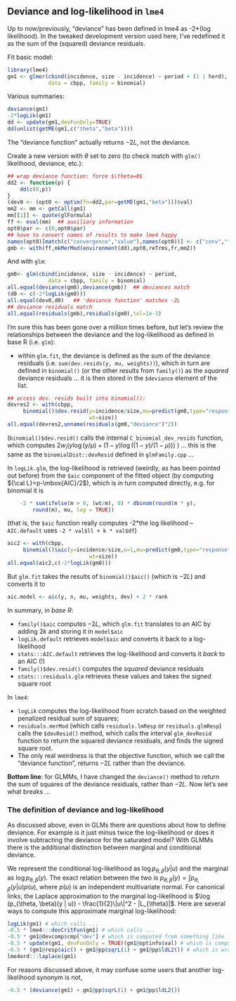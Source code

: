 ## Deviance and log-likelihood in `lme4`

Up to now/previously, "deviance" has been defined in lme4 as -2*(log likelihood).  In the tweaked development version used here, I've redefined it as the sum of the (squared) deviance residuals.

Fit basic model:
```r
library(lme4)
gm1 <- glmer(cbind(incidence, size - incidence) ~ period + (1 | herd),
             data = cbpp, family = binomial)
```

Various summaries:
```r
deviance(gm1)
-2*logLik(gm1)
dd <- update(gm1,devFunOnly=TRUE)
dd(unlist(getME(gm1,c("theta","beta"))))
```
The "deviance function" actually returns $-2L$, not the deviance.

Create a new version with $\theta$ set to zero (to check match with `glm()`
likelihood, deviance, etc.):
```r
## wrap deviance function: force $\theta=0$
dd2 <- function(p) {
    dd(c(0,p))
}
(dev0 <- (opt0 <- optim(fn=dd2,par=getME(gm1,"beta")))$val)
mm2 <- mm <- getCall(gm1)
mm[[1]] <- quote(glFormula)
ff <- eval(mm)  ## auxiliary information
opt0$par <- c(0,opt0$par)
## have to convert names of results to make lme4 happy
names(opt0)[match(c("convergence","value"),names(opt0))] <- c("conv","fval")
gmb <- with(ff,mkMerMod(environment(dd),opt0,reTrms,fr,mm2))
```

And with `glm`:
```r
gm0<- glm(cbind(incidence, size - incidence) ~ period,
             data = cbpp, family = binomial)
all.equal(deviance(gm0),deviance(gmb))  ## deviances match
(d0 <- c(-2*logLik(gm0)))
all.equal(dev0,d0)   ## 'deviance function' matches -2L
## deviance residuals match
all.equal(residuals(gmb),residuals(gm0),tol=1e-3)
```

I'm sure this has been gone over a million times before, but let's review the relationships between the deviance and the log-likelihood as defined in base R (i.e. `glm`): 

* within `glm.fit`, the deviance is defined as the sum of the deviance residuals (i.e. `sum(dev.resids(y, mu, weights))`), which in turn are defined in `binomial()` (or the other results from `family()`) as the *squared* deviance residuals ... it is then stored in the `$deviance` element of the list.
```r
## access dev. resids built into binomial():
devres2 <- with(cbpp,
     binomial()$dev.resid(y=incidence/size,mu=predict(gm0,type="response"),
                          wt=size))
all.equal(devres2,unname(residuals(gm0,"deviance")^2))
```
(`binomial()$dev.resid()` calls the internal `C_binomial_dev_resids` function, which computes $2 w_i (y \log(y/\mu) + (1-y) \log((1-y)/(1-\mu)))$ \ldots) ... this is the same as the `binomialDist::devResid` defined in `glmFamily.cpp` ...

In `logLik.glm`, the log-likelihood is retrieved (weirdly, as has been pointed out before) from the `$aic` component of the fitted object (by computing ${\cal L}=p-\mbox{AIC}/2$), which is in turn computed directly, e.g. for binomial it is
```r
    -2 * sum(ifelse(m > 0, (wt/m), 0) * dbinom(round(m * y), 
        round(m), mu, log = TRUE))
```
(that is, the `$aic` function really computes -2*the log likelihood -- `AIC.default` uses `-2 * val$ll + k * val$df`)

```r
aic2 <- with(cbpp,
     binomial()$aic(y=incidence/size,n=1,mu=predict(gm0,type="response"),
                          wt=size))
all.equal(aic2,c(-2*logLik(gm0)))
```

But `glm.fit` takes the results of `binomial()$aic()` (which is $-2L$) and converts it to
```r
aic.model <- aic(y, n, mu, weights, dev) + 2 * rank
```

In summary, in *base R*:

* `family()$aic` computes $-2L$, which `glm.fit` translates to an AIC by adding $2k$ and storing it in `model$aic`
* `logLik.default` retrieves `model$aic` and converts it back to a log-likelihood
* `stats:::AIC.default` retrieves the log-likelihood and converts it *back* to an AIC (!)
* `family()$dev.resid()` computes the *squared* deviance residuals
* `stats:::residuals.glm` retrieves these values and takes the signed square root

In `lme4`:

* `logLik` computes the log-likelihood from scratch based on the weighted penalized residual sum of squares;
* `residuals.merMod` (which calls `residuals.lmResp` or `residuals.glmResp`) calls the `$devResid()` method, which calls the interval `glm_devResid` function to return the squared deviance residuals, and finds the signed square root.
* The only real weirdness is that the objective function, which we call the "deviance function", returns $-2L$ rather than the deviance.

**Bottom line**: for GLMMs, I have changed the `deviance()` method to return the sum of squares of the deviance residuals, rather than $-2L$.  Now let's see what breaks ...


### The definition of deviance and log-likelihood

As discussed above, even in GLMs there are questions about how to define deviance.  For example is it just minus twice the log-likelihood or does it involve subtracting the deviance for the saturated model?  With GLMMs there is the additional distinction between marginal and conditional deviance.

We represent the conditional log-likelihood as $\log p_{\theta, \beta}(y | u)$ and the marginal as $\log p_{\theta, \beta}(y)$.  The exact relation between the two is $p_{\theta, \beta}(y) = \int p_{\theta, \beta}(y | u) p(u)$, where $p(u)$ is an independent multivariate normal.  For canonical links, the Laplace approximation to the marginal log-likelihood is $\log (p_{\theta, \beta}(y | u)) - \frac{1}{2}\|u\|^2 - |L_{\theta}|$.  Here are several ways to compute this approximate marginal log-likelihood:
```r
logLik(gm1) # which calls ...
-0.5 * lme4:::devCritFun(gm1) # which calls ...
-0.5 * gm1@devcomp$cmp["dev"] # which is computed from something like ...
-0.5 * update(gm1, devFunOnly = TRUE)(gm1@optinfo$val) # which is computed from something like ...
-0.5 * (gm1@resp$aic() + gm1@pp$sqrL(1) + gm1@pp$ldL2()) # which is wrapped into ...
lme4ord:::laplace(gm1)
```

For reasons discussed above, it may confuse some users that another log-likelihood synonym is not,
```r
-0.5 * (deviance(gm1) + gm1@pp$sqrL(1) + gm1@pp$ldL2())
```


